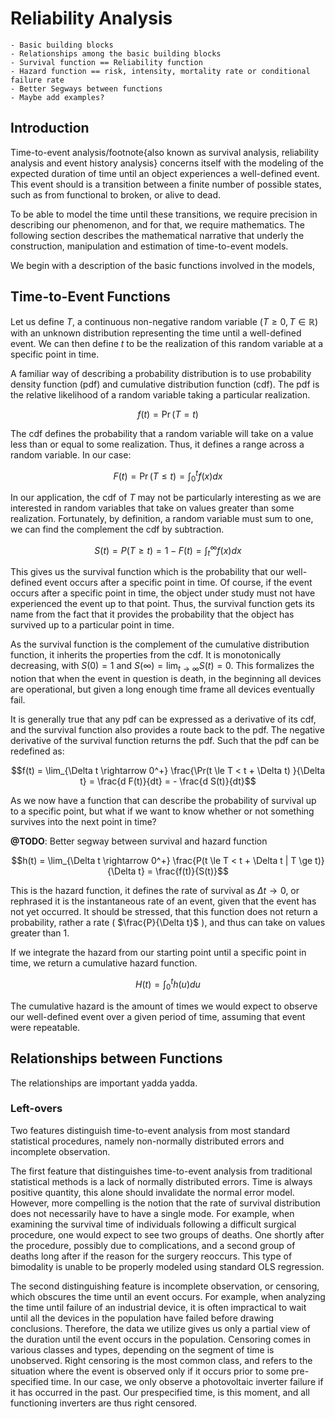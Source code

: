 # Reliability Analysis
```
- Basic building blocks
- Relationships among the basic building blocks
- Survival function == Reliability function
- Hazard function == risk, intensity, mortality rate or conditional failure rate
- Better Segways between functions
- Maybe add examples?
```

## Introduction

Time-to-event analysis/footnote{also known as survival analysis, reliability analysis and event history analysis} concerns itself with the modeling of the expected duration of time until an object experiences a well-defined event. This event should is a transition between a finite number of possible states, such as from functional to broken, or alive to dead.\cite{Andersen1992} 

To be able to model the time until these transitions, we require precision in describing our phenomenon, and for that, we require mathematics. The following section describes the mathematical narrative that underly the construction, manipulation and estimation of time-to-event models.

We begin with a description of the basic functions involved in the models, 


## Time-to-Event Functions

Let us define $T$, a continuous non-negative random variable ($T \ge 0, T \in \mathbb{R}$) with an unknown distribution representing the time until a well-defined event. We can then define $t$ to be the realization of this random variable at a specific point in time.

A familiar way of describing a probability distribution is to use probability density function (pdf) and cumulative distribution function (cdf). The pdf is the relative likelihood of a random variable taking a particular realization.

$$f(t) = \Pr(T = t)$$

The cdf defines the probability that a random variable will take on a value less than or equal to some realization. Thus, it defines a range across a random variable. In our case: 

$$F(t) = \Pr(T \le t) = \int^t_0 f(x) dx $$

In our application, the cdf of $T$ may not be particularly interesting as we are interested in random variables that take on values greater than some realization. Fortunately, by definition, a random variable must sum to one, we can find the complement the cdf by subtraction. 

$$S(t) = P(T \ge t) = 1 - F(t) = \int^{\infty}_t f(x) dx$$

This gives us the survival function which is the probability that our well-defined event occurs after a specific point in time. Of course, if the event occurs after a specific point in time, the object under study must not have experienced the event up to that point. Thus, the survival function gets its name from the fact that it provides the probability that the object has survived up to a particular point in time. 

As the survival function is the complement of the cumulative distribution function, it inherits the properties from the cdf. It is monotonically decreasing, with $S(0) = 1$ and $S(\infty) = \lim_{t\rightarrow \infty}S(t) = 0$. This formalizes the notion that when the event in question is death, in the beginning all devices are operational, but given a long enough time frame all devices eventually fail. 

It is generally true that any pdf can be expressed as a derivative of its cdf, and the survival function also provides a route back to the pdf. The negative derivative of the survival function returns the pdf. Such that the pdf can be redefined as:

$$f(t) = \lim_{\Delta t \rightarrow 0^+} \frac{\Pr(t \le T < t + \Delta t) }{\Delta t} = \frac{d F(t)}{dt} = - \frac{d S(t)}{dt}$$

As we now have a function that can describe the probability of survival up to a specific point, but what if we want to know whether or not something survives into the next point in time? 

**@TODO**: Better segway between survival and hazard function

$$h(t) = \lim_{\Delta t \rightarrow 0^+} \frac{P(t \le T < t + \Delta t | T \ge t)}{\Delta t} = \frac{f(t)}{S(t)}$$

This is the hazard function, it defines the rate of survival as $\Delta t \rightarrow 0$, or rephrased it is the instantaneous rate of an event, given that the event has not yet occurred. It should be stressed, that this function does not return a probability, rather a rate ( $\frac{P}{\Delta t}$ ), and thus can take on values greater than 1. 

If we integrate the hazard from our starting point until a specific point in time, we return a cumulative hazard function. 

$$H(t) = \int^t_0 h(u) du$$

The cumulative hazard is the amount of times we would expect to observe our well-defined event over a given period of time, assuming that event were repeatable. 


## Relationships between Functions


The relationships are important yadda yadda.













### Left-overs





Two features distinguish time-to-event analysis from most standard statistical procedures, namely non-normally distributed errors and incomplete observation.



The first feature that distinguishes time-to-event analysis from traditional statistical methods is a lack of normally distributed errors.\cite{Guo2010} Time is always positive quantity, this alone should invalidate the normal error model. However, more compelling is the notion that the rate of survival distribution does not necessarily have to have a single mode. For example, when examining the survival time of individuals following a difficult surgical procedure, one would expect to see two groups of deaths. One shortly after the procedure, possibly due to complications, and a second group of deaths long after if the reason for the surgery reoccurs. This type of bimodality is unable to be properly modeled using standard OLS regression. 

The second distinguishing feature is incomplete observation, or censoring, which obscures the time until an event occurs. For example, when analyzing the time until failure of an industrial device, it is often impractical to wait until all the devices in the population have failed before drawing conclusions. Therefore, the data we utilize gives us only a partial view of the duration until the event occurs in the population. Censoring comes in various classes and types, depending on the segment of time is unobserved. Right censoring is the most common class, and refers to the situation where the event is observed only if it occurs prior to some pre-specified time.\cite{Klein2003} In our case, we only observe a photovoltaic inverter failure if it has occurred in the past. Our prespecified time, is this moment, and all functioning inverters are thus right censored. 





